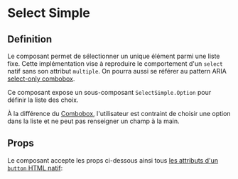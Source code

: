 
<Meta of={stories} />

# Select Simple

## Definition

Le composant permet de sélectionner un unique élément parmi une liste fixe. Cette implémentation vise à reproduire le comportement d'un `select` natif sans son attribut `multiple`. On pourra aussi se référer au pattern ARIA [select-only combobox](https://www.w3.org/WAI/ARIA/apg/patterns/combobox/examples/combobox-select-only/).

Ce composant expose un sous-composant `SelectSimple.Option` pour définir la liste des choix.

<Primary/>

À la différence du [Combobox](/docs/components-form-combobox--docs), l'utilisateur est contraint de choisir une option dans la liste et ne peut pas renseigner un champ à la main.

## Props

Le composant accepte les props ci-dessous ainsi tous [les attributs d'un `button` HTML natif](https://developer.mozilla.org/fr/docs/Web/HTML/Element/button):

<Controls />
